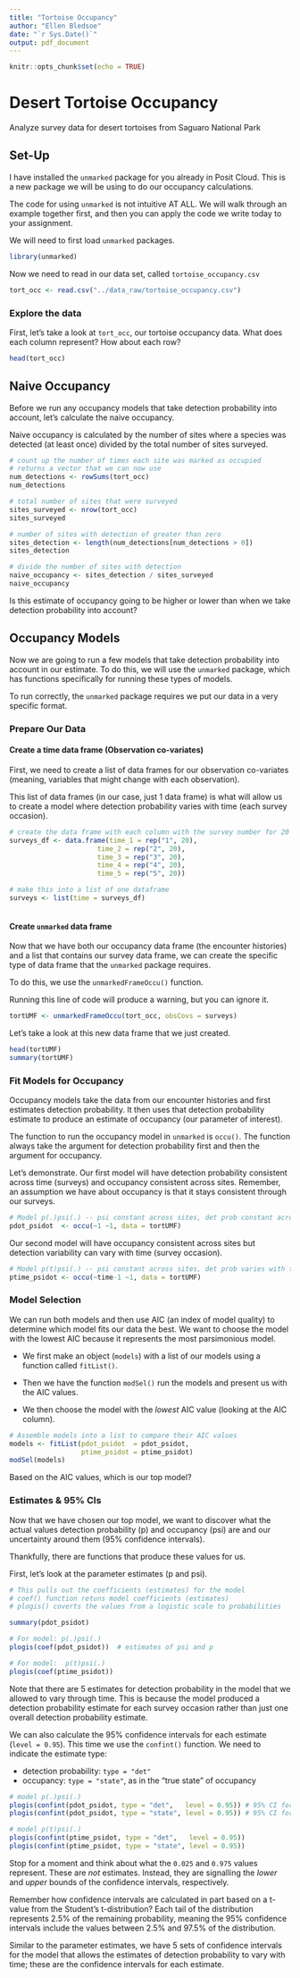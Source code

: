 ```yaml
---
title: "Tortoise Occupancy"
author: "Ellen Bledsoe"
date: "`r Sys.Date()`"
output: pdf_document
---
```


```r
knitr::opts_chunk$set(echo = TRUE)
```

# Desert Tortoise Occupancy

Analyze survey data for desert tortoises from Saguaro National Park

## Set-Up

I have installed the `unmarked` package for you already in Posit Cloud. This is a new package we will be using to do our occupancy calculations.

The code for using `unmarked` is not intuitive AT ALL. We will walk through an example together first, and then you can apply the code we write today to your assignment.

We will need to first load `unmarked` packages.

```r
library(unmarked) 
```

Now we need to read in our data set, called `tortoise_occupancy.csv`

```r
tort_occ <- read.csv("../data_raw/tortoise_occupancy.csv")
```

### Explore the data

First, let's take a look at `tort_occ`, our tortoise occupancy data. What does each column represent? How about each row?

```r
head(tort_occ)
```

## Naive Occupancy

Before we run any occupancy models that take detection probability into account, let's calculate the naive occupancy.

Naive occupancy is calculated by the number of sites where a species was detected (at least once) divided by the total number of sites surveyed.

```r
# count up the number of times each site was marked as occupied
# returns a vector that we can now use
num_detections <- rowSums(tort_occ)
num_detections

# total number of sites that were surveyed
sites_surveyed <- nrow(tort_occ)
sites_surveyed

# number of sites with detection of greater than zero
sites_detection <- length(num_detections[num_detections > 0])
sites_detection

# divide the number of sites with detection
naive_occupancy <- sites_detection / sites_surveyed
naive_occupancy
```

Is this estimate of occupancy going to be higher or lower than when we take detection probability into account?

## Occupancy Models

Now we are going to run a few models that take detection probability into account in our estimate. To do this, we will use the `unmarked` package, which has functions specifically for running these types of models.

To run correctly, the `unmarked` package requires we put our data in a very specific format.

### Prepare Our Data

#### Create a time data frame (Observation co-variates)

First, we need to create a list of data frames for our observation co-variates (meaning, variables that might change with each observation).

This list of data frames (in our case, just 1 data frame) is what will allow us to create a model where detection probability varies with time (each survey occasion).

```r
# create the data frame with each column with the survey number for 20 rows
surveys_df <- data.frame(time_1 = rep("1", 20),
                      time_2 = rep("2", 20),
                      time_3 = rep("3", 20),
                      time_4 = rep("4", 20),
                      time_5 = rep("5", 20))

# make this into a list of one dataframe
surveys <- list(time = surveys_df)



```

#### Create `unmarked` data frame

Now that we have both our occupancy data frame (the encounter histories) and a list that contains our survey data frame, we can create the specific type of data frame that the `unmarked` package requires.

To do this, we use the `unmarkedFrameOccu()` function.

Running this line of code will produce a warning, but you can ignore it.

```r
tortUMF <- unmarkedFrameOccu(tort_occ, obsCovs = surveys)
```

Let's take a look at this new data frame that we just created.

```r
head(tortUMF) 
summary(tortUMF)
```

### Fit Models for Occupancy

Occupancy models take the data from our encounter histories and first estimates detection probability. It then uses that detection probability estimate to produce an estimate of occupancy (our parameter of interest).

The function to run the occupancy model in `unmarked` is `occu()`. The function always take the argument for detection probability first and then the argument for occupancy.

Let's demonstrate. Our first model will have detection probability consistent across time (surveys) and occupancy consistent across sites. Remember, an assumption we have about occupancy is that it stays consistent through our surveys.

```r
# Model p(.)psi(.) -- psi constant across sites, det prob constant across survey occasion
pdot_psidot  <- occu(~1 ~1, data = tortUMF)
```

Our second model will have occupancy consistent across sites but detection variability can vary with time (survey occasion).

```r
# Model p(t)psi(.) -- psi constant across sites, det prob varies with time (survey occasion)
ptime_psidot <- occu(~time-1 ~1, data = tortUMF)
```

### Model Selection

We can run both models and then use AIC (an index of model quality) to determine which model fits our data the best. We want to choose the model with the lowest AIC because it represents the most parsimonious model.

-   We first make an object (`models`) with a list of our models using a function called `fitList()`.

-   Then we have the function `modSel()` run the models and present us with the AIC values.

-   We then choose the model with the *lowest* AIC value (looking at the AIC column).

```r
# Assemble models into a list to compare their AIC values
models <- fitList(pdot_psidot  = pdot_psidot, 
                  ptime_psidot = ptime_psidot)
modSel(models)
```

Based on the AIC values, which is our top model?

### Estimates & 95% CIs

Now that we have chosen our top model, we want to discover what the actual values detection probability (p) and occupancy (psi) are and our uncertainty around them (95% confidence intervals).

Thankfully, there are functions that produce these values for us.

First, let's look at the parameter estimates (p and psi).

```r
# This pulls out the coefficients (estimates) for the model
# coef() function retuns model coefficients (estimates)
# plogis() coverts the values from a logistic scale to probabilities

summary(pdot_psidot)

# For model: p(.)psi(.)
plogis(coef(pdot_psidot))  # estimates of psi and p

# For model:  p(t)psi(.)
plogis(coef(ptime_psidot))
```

Note that there are 5 estimates for detection probability in the model that we allowed to vary through time. This is because the model produced a detection probability estimate for each survey occasion rather than just one overall detection probability estimate.

We can also calculate the 95% confidence intervals for each estimate (`level = 0.95`). This time we use the `confint()` function. We need to indicate the estimate type:

-   detection probability: `type = "det"`
-   occupancy: `type = "state"`, as in the "true state" of occupancy

```r
# model p(.)psi(.)
plogis(confint(pdot_psidot, type = "det",   level = 0.95)) # 95% CI for p
plogis(confint(pdot_psidot, type = "state", level = 0.95)) # 95% CI for psi

# model p(t)psi(.)
plogis(confint(ptime_psidot, type = "det",   level = 0.95))
plogis(confint(ptime_psidot, type = "state", level = 0.95))
```

Stop for a moment and think about what the `0.025` and `0.975` values represent. These are *not* estimates. Instead, they are signalling the _lower_ and _upper_ bounds of the confidence intervals, respectively.

Remember how confidence intervals are calculated in part based on a t-value from the Student's t-distribution? Each tail of the distribution represents 2.5% of the remaining probability, meaning the 95% confidence intervals include the values between 2.5% and 97.5% of the distribution.

Similar to the parameter estimates, we have 5 sets of confidence intervals for the model that allows the estimates of detection probability to vary with time; these are the confidence intervals for each estimate.
